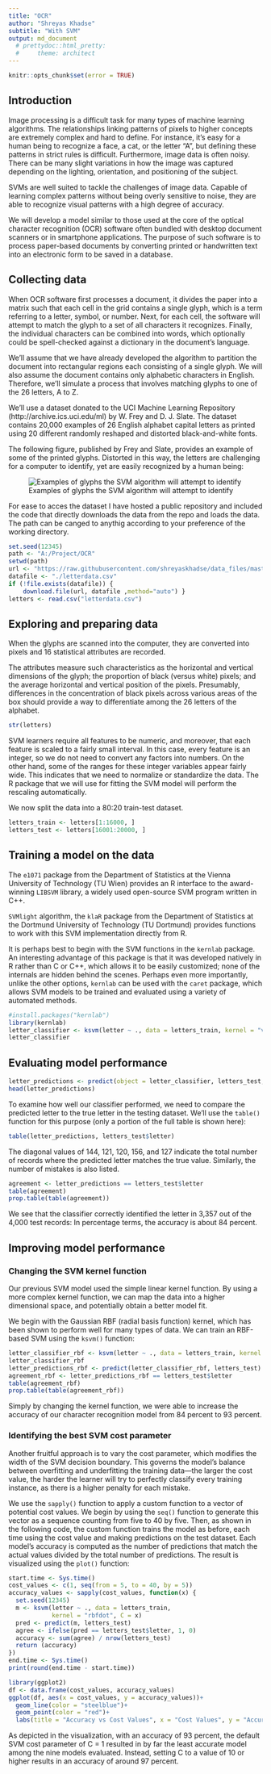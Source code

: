 ---
title: "OCR"
author: "Shreyas Khadse"
subtitle: "With SVM"
output: md_document
  # prettydoc::html_pretty:
  #     theme: architect
---

```{r, echo=FALSE}
knitr::opts_chunk$set(error = TRUE)
```

## Introduction

Image processing is a difficult task for many types of machine learning algorithms.
The relationships linking patterns of pixels to higher concepts are extremely complex
and hard to define. For instance, it's easy for a human being to recognize a face, a cat,
or the letter "A", but defining these patterns in strict rules is difficult. Furthermore,
image data is often noisy. There can be many slight variations in how the image was
captured depending on the lighting, orientation, and positioning of the subject.

SVMs are well suited to tackle the challenges of image data. Capable of learning
complex patterns without being overly sensitive to noise, they are able to recognize
visual patterns with a high degree of accuracy.

We will develop a model similar to those used at the core of the
optical character recognition (OCR) software often bundled with desktop document
scanners or in smartphone applications. The purpose of such software is to process
paper-based documents by converting printed or handwritten text into an electronic
form to be saved in a database.

## Collecting data

When OCR software first processes a document, it divides the paper into a matrix
such that each cell in the grid contains a single glyph, which is a term referring to a
letter, symbol, or number. Next, for each cell, the software will attempt to match the
glyph to a set of all characters it recognizes. Finally, the individual characters can be
combined into words, which optionally could be spell-checked against a dictionary
in the document's language.

We'll assume that we have already developed the algorithm to
partition the document into rectangular regions each consisting of a single glyph.
We will also assume the document contains only alphabetic characters in English.
Therefore, we'll simulate a process that involves matching glyphs to one of the
26 letters, A to Z.


We'll use a dataset donated to the UCI Machine Learning Repository
(http://archive.ics.uci.edu/ml) by W. Frey and D. J. Slate. The dataset contains
20,000 examples of 26 English alphabet capital letters as printed using 20 different
randomly reshaped and distorted black-and-white fonts.

The following figure, published by Frey and Slate, provides an example of some of
the printed glyphs. Distorted in this way, the letters are challenging for a computer
to identify, yet are easily recognized by a human being:

![Examples of glyphs the SVM algorithm will attempt to identify](A:/Project/OCR/glyphs.PNG)

For ease to acces the dataset I have hosted a public repository and included the code 
that directly downloads the data from the repo and loads the data. The path can be canged 
to anythig according to your preference of the working directory.

```{r}
set.seed(12345)
path <- "A:/Project/OCR"
setwd(path)
url <- "https://raw.githubusercontent.com/shreyaskhadse/data_files/master/letterdata.csv"
datafile <- "./letterdata.csv"
if (!file.exists(datafile)) {
    download.file(url, datafile ,method="auto") }
letters <- read.csv("letterdata.csv")
```

## Exploring and preparing data

When the glyphs are scanned into the computer, they are converted into pixels and 16 statistical attributes are recorded.

The attributes measure such characteristics as the horizontal and vertical
dimensions of the glyph; the proportion of black (versus white) pixels; and the
average horizontal and vertical position of the pixels. Presumably, differences in
the concentration of black pixels across various areas of the box should provide
a way to differentiate among the 26 letters of the alphabet.

```{r}
str(letters)
```

SVM learners require all features to be numeric, and moreover, that each feature
is scaled to a fairly small interval. In this case, every feature is an integer, so we
do not need to convert any factors into numbers. On the other hand, some of the
ranges for these integer variables appear fairly wide. This indicates that we need
to normalize or standardize the data. The R package that we will use for fitting the SVM 
model will perform the rescaling automatically.

We now split the data into a 80:20 train-test dataset.

```{r}
letters_train <- letters[1:16000, ]
letters_test <- letters[16001:20000, ]
```

## Training a model on the data

The `e1071` package from the Department of Statistics at the Vienna University of Technology (TU Wien) provides an R interface to the award-winning `LIBSVM` library, a widely used open-source SVM program written in C++.

`SVMlight` algorithm, the `klaR` package from the Department of Statistics at the Dortmund University of Technology (TU Dortmund) provides functions to work with this SVM implementation directly from R.

It is perhaps best to begin with the SVM functions in the `kernlab` package. An interesting advantage of this package is that it was developed natively in R rather than C or C++, which allows it to be easily
customized; none of the internals are hidden behind the scenes. Perhaps even more importantly, unlike the other options, `kernlab` can be used with the `caret` package, which allows SVM models to be trained and evaluated using a variety of automated methods.

```{r cache= TRUE}
#install.packages("kernlab")
library(kernlab)
letter_classifier <- ksvm(letter ~ ., data = letters_train, kernel = "vanilladot")
letter_classifier
```

## Evaluating model performance


```{r}
letter_predictions <- predict(object = letter_classifier, letters_test, type = "response")
head(letter_predictions)
```

To examine how well our classifier performed, we need to compare the predicted
letter to the true letter in the testing dataset. We'll use the `table()` function for this
purpose (only a portion of the full table is shown here):

```{r}
table(letter_predictions, letters_test$letter)
```

The diagonal values of 144, 121, 120, 156, and 127 indicate the total number of
records where the predicted letter matches the true value. Similarly, the number
of mistakes is also listed.

```{r}
agreement <- letter_predictions == letters_test$letter
table(agreement)
prop.table(table(agreement))
```

We see that the classifier correctly identified the letter in 3,357 out of the 4,000 test records:
In percentage terms, the accuracy is about 84 percent.

## Improving model performance

### Changing the SVM kernel function

Our previous SVM model used the simple linear kernel function. By using a more
complex kernel function, we can map the data into a higher dimensional space, and
potentially obtain a better model fit.

We begin with the Gaussian RBF (radial basis function) kernel, which has been shown to perform well for many types of data. We can train an RBF-based SVM using the `ksvm()` function:

```{r cache= TRUE}
letter_classifier_rbf <- ksvm(letter ~ ., data = letters_train, kernel = "rbfdot")
letter_classifier_rbf
letter_predictions_rbf <- predict(letter_classifier_rbf, letters_test)
agreement_rbf <- letter_predictions_rbf == letters_test$letter
table(agreement_rbf)
prop.table(table(agreement_rbf))
```

Simply by changing the kernel function, we were able to increase the accuracy of our
character recognition model from 84 percent to 93 percent.

### Identifying the best SVM cost parameter

Another fruitful approach is to vary the cost parameter, which modifies the width of the SVM decision boundary. This governs the model's balance between overfitting and underfitting the training
data—the larger the cost value, the harder the learner will try to perfectly classify every training instance, as there is a higher penalty for each mistake.

We use the `sapply()` function to apply a custom function to a vector of potential cost values.
We begin by using the `seq()` function to generate this vector as a sequence counting
from five to 40 by five. Then, as shown in the following code, the custom function
trains the model as before, each time using the cost value and making predictions
on the test dataset. Each model's accuracy is computed as the number of predictions
that match the actual values divided by the total number of predictions. The result
is visualized using the `plot()` function:

```{r cache= TRUE}
start.time <- Sys.time()
cost_values <- c(1, seq(from = 5, to = 40, by = 5))
accuracy_values <- sapply(cost_values, function(x) {
  set.seed(12345)
  m <- ksvm(letter ~ ., data = letters_train,
            kernel = "rbfdot", C = x)
  pred <- predict(m, letters_test)
  agree <- ifelse(pred == letters_test$letter, 1, 0)
  accuracy <- sum(agree) / nrow(letters_test)
  return (accuracy)
})
end.time <- Sys.time()
print(round(end.time - start.time))
```

```{r}
library(ggplot2)
df <- data.frame(cost_values, accuracy_values)
ggplot(df, aes(x = cost_values, y = accuracy_values))+
  geom_line(color = "steelblue")+
  geom_point(color = "red")+
  labs(title = "Accuracy vs Cost Values", x = "Cost Values", y = "Accuracy")
```

As depicted in the visualization, with an accuracy of 93 percent, the default SVM
cost parameter of C = 1 resulted in by far the least accurate model among the nine
models evaluated. Instead, setting C to a value of 10 or higher results in an accuracy
of around 97 percent. 







